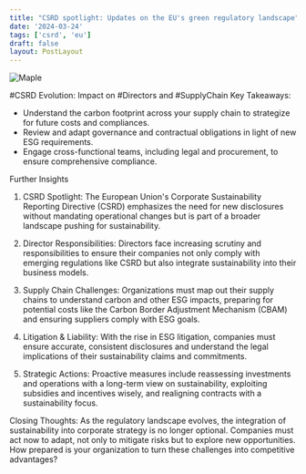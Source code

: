 ```yaml
---
title: "CSRD spotlight: Updates on the EU's green regulatory landscape"
date: '2024-03-24'
tags: ['csrd', 'eu']
draft: false
layout: PostLayout
---
```


<div className="flex justify-center">
<div className="my-1 w-full px-2 xl:my-1 xl:w-1/2 xl:px-2">
    <img src="https://willpolesa.pythonanywhere.com/static/podcast_thumbnails/recDMg5z7qN6DMeNhpodcast_thumbnail.jpg" alt="Maple" className="mx-auto h-58 w-auto" />
</div>
</div>

#CSRD Evolution: Impact on #Directors and #SupplyChain
Key Takeaways:
- Understand the carbon footprint across your supply chain to strategize for future costs and compliances.
- Review and adapt governance and contractual obligations in light of new ESG requirements.
- Engage cross-functional teams, including legal and procurement, to ensure comprehensive compliance.

Further Insights
1. CSRD Spotlight:
The European Union's Corporate Sustainability Reporting Directive (CSRD) emphasizes the need for new disclosures without mandating operational changes but is part of a broader landscape pushing for sustainability.

2. Director Responsibilities:
Directors face increasing scrutiny and responsibilities to ensure their companies not only comply with emerging regulations like CSRD but also integrate sustainability into their business models.

3. Supply Chain Challenges:
Organizations must map out their supply chains to understand carbon and other ESG impacts, preparing for potential costs like the Carbon Border Adjustment Mechanism (CBAM) and ensuring suppliers comply with ESG goals.

4. Litigation & Liability:
With the rise in ESG litigation, companies must ensure accurate, consistent disclosures and understand the legal implications of their sustainability claims and commitments.

5. Strategic Actions:
Proactive measures include reassessing investments and operations with a long-term view on sustainability, exploiting subsidies and incentives wisely, and realigning contracts with a sustainability focus.

Closing Thoughts:
As the regulatory landscape evolves, the integration of sustainability into corporate strategy is no longer optional. Companies must act now to adapt, not only to mitigate risks but to explore new opportunities. How prepared is your organization to turn these challenges into competitive advantages?
